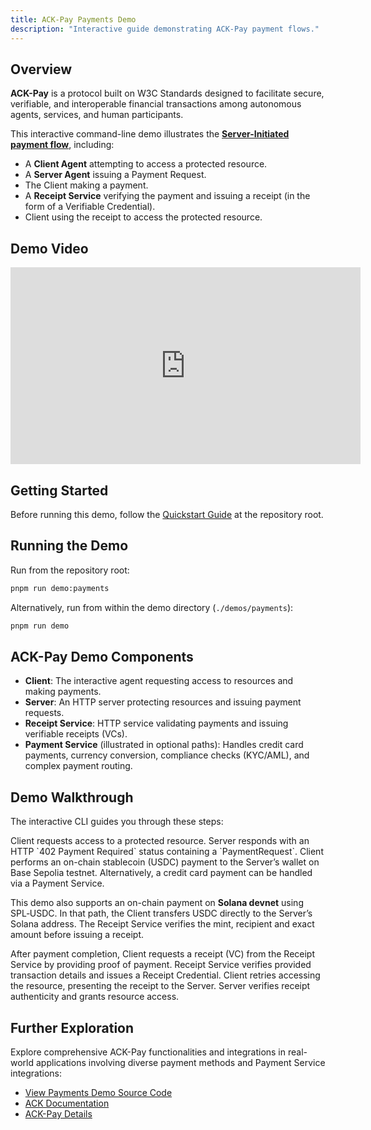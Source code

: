 ```yaml
---
title: ACK-Pay Payments Demo
description: "Interactive guide demonstrating ACK-Pay payment flows."
---
```


## Overview

**ACK-Pay** is a protocol built on W3C Standards designed to facilitate secure, verifiable, and interoperable financial transactions among autonomous agents, services, and human participants.

This interactive command-line demo illustrates the [**Server-Initiated payment flow**](/ack-pay/server-initiated-sequence), including:

- A **Client Agent** attempting to access a protected resource.
- A **Server Agent** issuing a Payment Request.
- The Client making a payment.
- A **Receipt Service** verifying the payment and issuing a receipt (in the form of a Verifiable Credential).
- Client using the receipt to access the protected resource.

## Demo Video

<iframe
  width="560"
  height="315"
  src="https://www.youtube.com/embed/49VaG1-u1i0"
  title="YouTube video player"
  frameborder="0"
  allow="accelerometer; autoplay; clipboard-write; encrypted-media; gyroscope; picture-in-picture"
  allowfullscreen
></iframe>

## Getting Started

Before running this demo, follow the [Quickstart Guide](./quickstart) at the repository root.

## Running the Demo

Run from the repository root:

```sh
pnpm run demo:payments
```

Alternatively, run from within the demo directory (`./demos/payments`):

```sh
pnpm run demo
```

## ACK-Pay Demo Components

- **Client**: The interactive agent requesting access to resources and making payments.
- **Server**: An HTTP server protecting resources and issuing payment requests.
- **Receipt Service**: HTTP service validating payments and issuing verifiable receipts (VCs).
- **Payment Service** (illustrated in optional paths): Handles credit card payments, currency conversion, compliance checks (KYC/AML), and complex payment routing.

## Demo Walkthrough

The interactive CLI guides you through these steps:

<Steps>
<Step title="Resource Request">
Client requests access to a protected resource. Server responds with an HTTP `402 Payment Required` status containing a `PaymentRequest`.
</Step>

<Step title="Making Payment">
  Client performs an on-chain stablecoin (USDC) payment to the Server’s wallet
  on Base Sepolia testnet. Alternatively, a credit card payment can be handled
  via a Payment Service.

This demo also supports an on-chain payment on **Solana devnet** using SPL‑USDC.
In that path, the Client transfers USDC directly to the Server’s Solana address. The
Receipt Service verifies the mint, recipient and exact amount before issuing
a receipt.

</Step>

<Step title="Receipt Request">
  After payment completion, Client requests a receipt (VC) from the Receipt
  Service by providing proof of payment.
</Step>

<Step title="Receipt Verification">
  Receipt Service verifies provided transaction details and issues a Receipt
  Credential.
</Step>

<Step title="Accessing the Resource">
  Client retries accessing the resource, presenting the receipt to the Server.
  Server verifies receipt authenticity and grants resource access.
</Step>
</Steps>

## Further Exploration

Explore comprehensive ACK-Pay functionalities and integrations in real-world applications involving diverse payment methods and Payment Service integrations:

- [View Payments Demo Source Code](https://github.com/agentcommercekit/ack/tree/main/demos//payments)
- [ACK Documentation](https://agentcommercekit.com)
- [ACK-Pay Details](/ack-pay/introduction)
